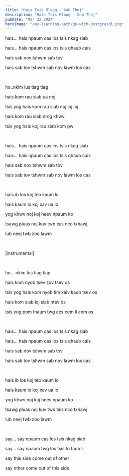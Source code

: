 ```yaml
---
title: "Hais Tsis Mloog - Xab Thoj"
description: "Hais Tsis Mloog - Xab Thoj"
pubDate: "Mar 22 2024"
heroImage: "/my-learning-path/go-with-postgresql.png"
---
```


hais... hais npaum cas los tsis nkag siab

hais... hais npaum cas los tsis qhaub cais

hais sab nov tshwm sab tov

hais sab tov tshwm sab nov lawm los cas

<br />

ho..nkim lus tiag tiag

hais kom rau siab ua noj

tsis yog hais kom rau siab noj loj loj

hais kom rau siab nrog khwv

tsis yog hais koj rau siab kom pw

<br />

hais... hais npaum cas los tsis nkag siab

hais... hais npaum cas los tsis qhaub cais

hais sab nov tshwm sab tov

hais sab tov tshwm sab nov lawm los cas

<br />

hais ib los koj teb kaum lo

hais kaum lo koj xav ua lo

yog khwv noj koj heev npaum ko

tsawg pluas noj kuv twb tsis nco txhawj

lub neej twb zoo lawm

<br />

[instrumental]

<br />

ho... nkim lus tiag tiag

hais kom nyob tsev zov tsev os

tsis yog hais kom nyob tim xaiv kaub tsev os

hais kom siab loj siab ntev os

tsis yog pom thaum twg ces cem li cem os

<br />

hais... hais npaum cas los tsis nkag siab

hais... hais npaum cas los tsis qhaub cais

hais sab nov tshwm sab tov

hais sab tov tshwm sab nov lawm los cas

<br />

hais ib los koj teb kaum lo

hais kaum lo koj xav ua lo

yog khwv noj koj heev npaum ko

tsawg pluas noj kuv twb tsis nco txhawj

lub neej twb zoo lawm

<br />

say... say npaum cas los tsis nkag siab

say... say npaum twg los tsis to taub li

say this side come out of other

say other come out of this side

